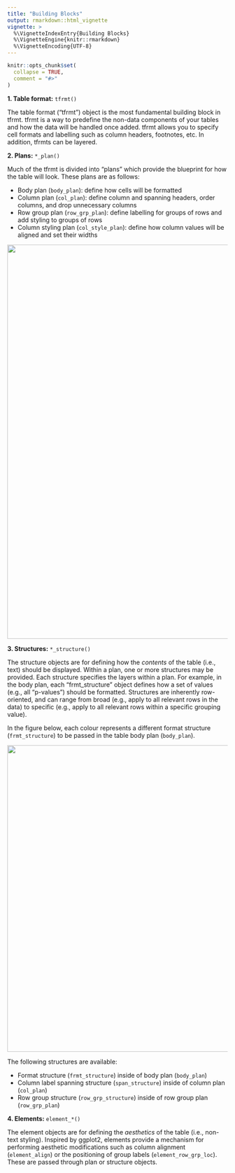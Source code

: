 ```yaml
---
title: "Building Blocks"
output: rmarkdown::html_vignette
vignette: >
  %\VignetteIndexEntry{Building Blocks}
  %\VignetteEngine{knitr::rmarkdown}
  %\VignetteEncoding{UTF-8}
---
```


```r
knitr::opts_chunk$set(
  collapse = TRUE,
  comment = "#>"
)
```

**1. Table format:** `tfrmt()`

The table format ("tfrmt") object is the most fundamental building block in tfrmt. tfrmt is a way to predefine the non-data components of your tables and how the data will be handled once added. tfrmt allows you to specify cell formats and labelling such as column headers, footnotes, etc. In addition, tfrmts can be layered. 

**2. Plans:** `*_plan()`

Much of the tfrmt is divided into "plans" which provide the blueprint for how the table will look. These plans are as follows:

- Body plan (`body_plan`): define how cells will be formatted
- Column plan (`col_plan`): define column and spanning headers, order columns, and drop unnecessary columns
- Row group plan (`row_grp_plan`): define labelling for groups of rows and add styling to groups of rows
- Column styling plan (`col_style_plan`): define how column values will be aligned and set their widths
 
<p align="center"><img src="../man/figures/table_plans.png" width="900px"></p>

**3. Structures:** `*_structure()`

The structure objects are for defining how the *contents* of the table (i.e., text) should be displayed. Within a plan, one or more structures may be provided. Each structure specifies the layers within a plan. For example, in the body plan, each "frmt_structure" object defines how a set of values (e.g., all "p-values") should be formatted. Structures are inherently row-oriented, and can range from broad (e.g., apply to all relevant rows in the data) to specific (e.g., apply to all relevant rows within a specific grouping value).

In the figure below, each colour represents a different format structure (`frmt_structure`) to be passed in the table body plan (`body_plan`).

<p align="center"><img src="../man/figures/structure_objects.png" width="700px"></p>

The following structures are available:

- Format structure (`frmt_structure`) inside of body plan (`body_plan`)
- Column label spanning structure (`span_structure`) inside of column plan (`col_plan`)
- Row group structure (`row_grp_structure`) inside of row group plan (`row_grp_plan`)


**4. Elements:** `element_*()`

The element objects are for defining the *aesthetics* of the table (i.e., non-text styling). Inspired by ggplot2, elements provide a mechanism for performing aesthetic modifications such as column alignment (`element_align`) or the positioning of group labels (`element_row_grp_loc`). These are passed through plan or structure objects. 

